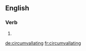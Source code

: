 
==English==

===Verb===
{{head|en|present participle}}

# {{present participle of|circumvallate|lang=en}}

[[de:circumvallating]]
[[fr:circumvallating]]